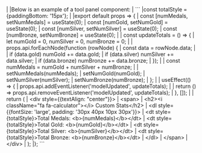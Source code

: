 <framework-specific-section frameworks="react">
|
|Below is an example of a tool panel component:
|
</framework-specific-section>

<framework-specific-section frameworks="react">
```
|const totalStyle = {paddingBottom: '15px'};
|
|export default props => {
|    const [numMedals, setNumMedals] = useState(0);
|    const [numGold, setNumGold] = useState(0);
|    const [numSilver, setNumSilver] = useState(0);
|    const [numBronze, setNumBronze] = useState(0);
|
|    const updateTotals = () => {
|        let numGold = 0, numSilver = 0, numBronze = 0;
|
|        props.api.forEachNode(function (rowNode) {
|            const data = rowNode.data;
|
|            if (data.gold) numGold += data.gold;
|            if (data.silver) numSilver += data.silver;
|            if (data.bronze) numBronze += data.bronze;
|        });
|
|        const numMedals = numGold + numSilver + numBronze;
|
|        setNumMedals(numMedals);
|        setNumGold(numGold);
|        setNumSilver(numSilver);
|        setNumBronze(numBronze);
|    };
|
|    useEffect(() => {
|        props.api.addEventListener('modelUpdated', updateTotals);
|
|        return () => props.api.removeEventListener('modelUpdated', updateTotals);
|    }, []);
|
|    return (
|        &lt;div style={{textAlign: "center"}}>
|                &lt;span>
|                    &lt;h2>&lt;i className="fa fa-calculator">&lt;/i> Custom Stats&lt;/h2>
|                    &lt;dl style={{fontSize: 'large', padding: '30px 40px 10px 30px'}}>
|                        &lt;dt style={totalStyle}>Total Medals: &lt;b>{numMedals}&lt;/b>&lt;/dt>
|                        &lt;dt style={totalStyle}>Total Gold: &lt;b>{numGold}&lt;/b>&lt;/dt>
|                        &lt;dt style={totalStyle}>Total Silver: &lt;b>{numSilver}&lt;/b>&lt;/dt>
|                        &lt;dt style={totalStyle}>Total Bronze: &lt;b>{numBronze}&lt;/b>&lt;/dt>
|                    &lt;/dl>
|                &lt;/span>
|        &lt;/div>
|    );
|};
```
</framework-specific-section>
